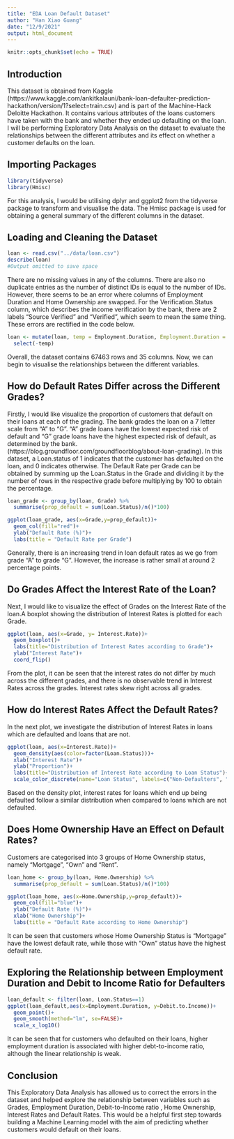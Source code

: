 ```yaml
---
title: "EDA Loan Default Dataset"
author: "Han Xiao Guang"
date: "12/9/2021"
output: html_document
---
```


```r
knitr::opts_chunk$set(echo = TRUE)
```

## Introduction

This dataset is obtained from Kaggle (https://www.kaggle.com/ankitkalauni/bank-loan-defaulter-prediction-hackathon/version/1?select=train.csv) and is part of the Machine-Hack Deloitte Hackathon. It contains various attributes of the loans customers have taken with the bank and whether they ended up defaulting on the loan. I will be performing Exploratory Data Analysis on the dataset to evaluate the relationships between the different attributes and its effect on whether a customer defaults on the loan.

## Importing Packages

```r
library(tidyverse)
library(Hmisc)
```

For this analysis, I would be utilising dplyr and ggplot2 from the tidyverse package to transform and visualise the data. The Hmisc package is used for obtaining a general summary of the different columns in the dataset. 

## Loading and Cleaning the Dataset
```r
loan <- read.csv("../data/loan.csv")
describe(loan)
#Output omitted to save space
```

There are no missing values in any of the columns. There are also no duplicate entries as the number of distinct IDs is equal to the number of IDs. However, there seems to be an error where columns of Employment Duration and Home Ownership are swapped. For the Verification.Status column, which describes the income verification by the bank, there are 2 labels "Source Verified" and "Verified", which seem to mean the same thing. These errors are rectified in the code below.

```r
loan <- mutate(loan, temp = Employment.Duration, Employment.Duration = Home.Ownership, Home.Ownership=temp, Verification.Status = recode(Verification.Status, "Source Verified" = "Verified")) %>%
  select(-temp)
```

Overall, the dataset contains 67463 rows and 35 columns. Now, we can begin to visualise the relationships between the different variables.

## How do Default Rates Differ across the Different Grades?

Firstly, I would like visualize the proportion of customers that default on their loans at each of the grading. The bank grades the loan on a 7 letter scale from "A" to "G". "A" grade loans have the lowest expected risk of default and "G" grade loans have the highest expected risk of default, as determined by the bank.(https://blog.groundfloor.com/groundfloorblog/about-loan-grading). In this dataset, a Loan.status of 1 indicates that the customer has defaulted on the loan, and 0 indicates otherwise. The Default Rate per Grade can be obtained by summing up the Loan.Status in the Grade and dividing it by the number of rows in the respective grade before multiplying by 100 to obtain the percentage.

```r
loan_grade <- group_by(loan, Grade) %>%
  summarise(prop_default = sum(Loan.Status)/n()*100)

ggplot(loan_grade, aes(x=Grade,y=prop_default))+
  geom_col(fill="red")+
  ylab("Default Rate (%)")+
  labs(title = "Default Rate per Grade")
```

Generally, there is an increasing trend in loan default rates as we go from grade "A" to grade "G". However, the increase is rather small at around 2 percentage points.

## Do Grades Affect the Interest Rate of the Loan?

Next, I would like to visualize the effect of Grades on the Interest Rate of the loan.A boxplot showing the distribution of Interest Rates is plotted for each Grade.

```r
ggplot(loan, aes(x=Grade, y= Interest.Rate))+
  geom_boxplot()+
  labs(title="Distribution of Interest Rates according to Grade")+
  ylab("Interest Rate")+
  coord_flip()
```

From the plot, it can be seen that the interest rates do not differ by much across the different grades, and there is no observable trend in Interest Rates across the grades. Interest rates skew right across all grades.

## How do Interest Rates Affect the Default Rates?

In the next plot, we investigate the distribution of Interest Rates in loans which are defaulted and loans that are not.

```r
ggplot(loan, aes(x=Interest.Rate))+
  geom_density(aes(color=factor(Loan.Status)))+
  xlab("Interest Rate")+
  ylab("Proportion")+
  labs(title="Distribution of Interest Rate according to Loan Status")+
  scale_color_discrete(name="Loan Status", labels=c("Non-Defaulters", "Defaulters"))
```

Based on the density plot, interest rates for loans which end up being defaulted follow a similar distribution when compared to loans which are not defaulted. 

## Does Home Ownership Have an Effect on Default Rates?

Customers are categorised into 3 groups of Home Ownership status, namely "Mortgage", "Own" and "Rent".

```r
loan_home <- group_by(loan, Home.Ownership) %>%
  summarise(prop_default = sum(Loan.Status)/n()*100)

ggplot(loan_home, aes(x=Home.Ownership,y=prop_default))+
  geom_col(fill="blue")+
  ylab("Default Rate (%)")+
  xlab("Home Ownership")+
  labs(title = "Default Rate according to Home Ownership")
```

It can be seen that customers whose Home Ownership Status is "Mortgage" have the lowest default rate, while those with "Own" status have the highest default rate.

## Exploring the Relationship between Employment Duration and Debit to Income Ratio for Defaulters

```r
loan_default <- filter(loan, Loan.Status==1)
ggplot(loan_default,aes(x=Employment.Duration, y=Debit.to.Income))+
  geom_point()+
  geom_smooth(method="lm", se=FALSE)+
  scale_x_log10()

```

It can be seen that for customers who defaulted on their loans, higher employment duration is associated with higher debt-to-income ratio, although the linear relationship is weak.

## Conclusion

This Exploratory Data Analysis has allowed us to correct the errors in the dataset and helped explore the relationship between variables such as Grades, Employment Duration, Debit-to-Income ratio , Home Ownership, Interest Rates and Default Rates. This would be a helpful first step towards building a Machine Learning model with the aim of predicting whether customers would default on their loans.
